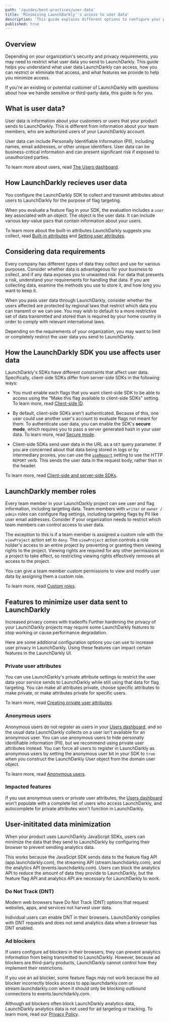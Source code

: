 ```yaml
---
path: '/guides/best-practices/user-data'
title: 'Minimizing LaunchDarkly''s access to user data'
description: 'This guide explains different options to configure your product''s relationship with LaunchDarkly to minimize when your users'' data is transmitted to our servers.'
published: true
---
```


## Overview

Depending on your organization's security and privacy requirements, you may need to restrict what user data you send to LaunchDarkly. This guide helps you understand what user data LaunchDarkly can access, how you can restrict or eliminate that access, and what features we provide to help you minimize access.

If you're an existing or potential customer of LaunchDarkly with questions about how we handle sensitive or third-party data, this guide is for you.

## What is user data?

User data is information about your customers or users that your product sends to LaunchDarkly. This is different from information about your team members, who are authorized users of your LaunchDarkly account.

User data can include Personally Identifiable Information (PII), including names, email addresses, or other unique identifiers. User data can be business-critical information and can present significant risk if exposed to unauthorized parties.

To learn more about users, read [The Users dashboard](/home/managing-users/users-dashboard).

## How LaunchDarkly recieves user data

You configure the LaunchDarkly SDK to collect and transmit attributes about users to LaunchDarkly for the purpose of flag targeting. 

When you evaluate a feature flag in your SDK, the evaluation includes a `user` key associated with an object. The object is the user data. It can include various key-value pairs that contain information about your users.

To learn more about the built-in attributes LaunchDarkly suggests you collect, read [Built-in attributes](/home/managing-flags/targeting-users#built-in-attributes) and [Setting user attributes](/home/managing-users/user-attributes).

## Considering data requirements

Every company has different types of data they collect and use for various purposes. Consider whether data is advantageous for your business to collect, and if any data exposes you to unwanted risk. For data that presents a risk, understand your requirements for handling that data. If you are collecting data, examine the methods you use to store it, and how long you want to keep it.

When you pass user data through LaunchDarkly, consider whether the users affected are protected by regional laws that restrict which data you can transmit or we can see. You may wish to default to a more restrictive set of data transmitted and stored than is required by your home country in order to comply with relevant international laws.

Depending on the requirements of your organization, you may want to limit or completely restrict the user data you send to LaunchDarkly.

## How the LaunchDarkly SDK you use affects user data

LaunchDarkly's SDKs have different constraints that affect user data. Specifically, client-side SDKs differ from server-side SDKs in the following ways:

- You must enable each flags that you want client-side SDK to be able to access using the "Make this flag available to client-side SDKs" setting. To learn more, read [Client-side ID](/sdk/concepts/client-side-server-side#client-side-id).

- By default, client-side SDKs aren't authenticated. Because of this, one user could use another user's account to evaluate flags not meant for them. To authenticate user data, you can enable the SDK's **secure mode**, which requires you to pass a server generated hash in your user data. To learn more, read [Secure mode](/sdk/client-side/javascript#secure-mode).

- Client-side SDKs send user data in the URL as a `GET` query parameter. If you are concerned about that data being stored in logs or by intermediary proxies, you can use the [`useReport`](/sdk/client-side/javascript#users) setting to use the HTTP `REPORT` verb. This sends the user data in the request body, rather than in the header.

To learn more, read [Client-side and server-side SDKs](/sdk/concepts/client-side-server-side).

## LaunchDarkly member roles

Every team member in your LaunchDarkly project can see user and flag information, including targeting data. Team members with `writer` or `owner / admin` roles can configure flag settings, including targeting flags by PII like user email addresses. Consider if your organization needs to restrict which team members can control access to user data.

The exception to this is if a team member is assigned a custom role with the `viewProject` action set to `deny`. The `viewProject` action controls a role holder's access to an entire project by preventing or granting them viewing rights to the project. Viewing rights are required for any other permissions in a project to take effect, so restricting viewing rights effectively removes all access to the project.

You can give a team member custom permissions to view and modify user data by assigning them a custom role.

To learn more, read [Custom roles](/home/account-security/custom-roles).

## Features to minimize user data sent to LaunchDarkly

<Callout intent="alert">
  <CalloutTitle>Increased privacy comes with tradeoffs</CalloutTitle>
  <CalloutDescription>
    Further hardening the privacy of your LaunchDarkly projects may require some LaunchDarkly features to stop working or cause performance degradation.
  </CalloutDescription>
</Callout>

Here are some additional configuration options you can use to increase user privacy in LaunchDarkly. Using these features can impact certain features in the LaunchDarkly UI.

### Private user attributes

You can use LaunchDarkly's private attribute settings to restrict the user data your service sends to LaunchDarkly while still using that data for flag targeting. You can make all attributes private, choose specific attributes to make private, or make attributes private for specific users.

To learn more, read [Creating private user attributes](/home/managing-users/user-attributes#creating-private-user-attributes).

### Anonymous users

Anonymous users do not register as users in your [Users dashboard](/home/managing-users/users-dashboard), and so the usual data LaunchDarkly collects on a user isn't available for an anonymous user. You can use anonymous users to hide personally identifiable information (PII), but we recommend using private user attributes instead. You can force all users to register in LaunchDarkly as anonymous users by setting the anonymous user bit in your SDK to `true` when you construct the LaunchDarkly User object from the domain user object.

 To learn more, read [Anonymous users](/home/managing-users/anonymous-users).

### Impacted features

If you use anonymous users or private user attributes, the [Users dashboard](/home/managing-users/users-dashboard) won't populate with a complete list of users who access LaunchDarkly, and autocomplete for private attributes won't function in LaunchDarkly.

## User-inititated data minimization

When your product uses LaunchDarkly JavaScript SDKs, users can minimize the data that they send to LaunchDarkly by configuring their browser to prevent sendiing analytics data. 

This works because the JavaScipt SDK sends data to the feature flag API (app.launchdarkly.com), the streaming API (stream.launchdarkly.com), and the analytics API (events.launchdarkly.com). Users can block the analytics API to reduce the amount of data they provide to LaunchDarkly, but the feature flag API and analytics API are necessary for LaunchDarkly to work.

### Do Not Track (DNT)

Modern web browsers have Do Not Track (DNT) options that request websites, apps, and services not harvest user data. 

Individual users can enable DNT in their browsers. LaunchDarkly complies with DNT requests and does not send analytics data when a browser has DNT enabled.

### Ad blockers

If users configure ad blockers in their browsers, they can prevent analytics information from being transmitted to LaunchDarkly. However, because ad blockers are third-party products, LaunchDarkly cannot control how they implement their restrictions. 

If you use an ad blocker, some feature flags may not work because the ad blocker incorrectly blocks access to app.launchdarkly.com or stream.launchdarkly.com when it should only be blocking outbound connections to events.launchdarkly.com. 

Although ad blockers often block LaunchDarkly analytics data, LaunchDarkly analytics data is not used for ad targeting or tracking. To learn more, read our [Privacy Policy](https://launchdarkly.com/policies/privacy/).